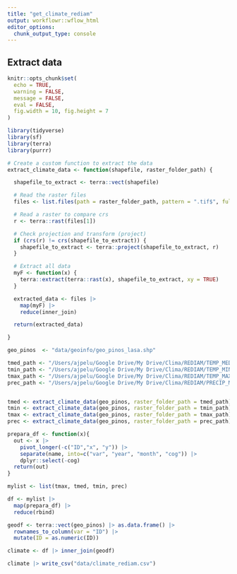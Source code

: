 ```yaml
---
title: "get_climate_rediam"
output: workflowr::wflow_html
editor_options:
  chunk_output_type: console
---
```


## Extract data 
```r
knitr::opts_chunk$set(
  echo = TRUE,
  warning = FALSE,
  message = FALSE,
  eval = FALSE,
  fig.width = 10, fig.height = 7
)
```


```r
library(tidyverse)
library(sf)
library(terra)
library(purrr)
```



```r
# Create a custom function to extract the data
extract_climate_data <- function(shapefile, raster_folder_path) {

  shapefile_to_extract <- terra::vect(shapefile)

  # Read the raster files
  files <- list.files(path = raster_folder_path, pattern = ".tif$", full.names = TRUE)

  # Read a raster to compare crs
  r <- terra::rast(files[1])

  # Check projection and transform (project)
  if (crs(r) != crs(shapefile_to_extract)) {
    shapefile_to_extract <- terra::project(shapefile_to_extract, r)
  }

  # Extract all data
  myF <- function(x) {
    terra::extract(terra::rast(x), shapefile_to_extract, xy = TRUE)
  }

  extracted_data <- files |>
    map(myF) |>
    reduce(inner_join)

  return(extracted_data)

}
```

```r
geo_pinos  <- "data/geoinfo/geo_pinos_lasa.shp"

tmed_path <- "/Users/ajpelu/Google Drive/My Drive/Clima/REDIAM/TEMP_MEDIA_MENSUAL/InfGeografica/InfRaster/COG"
tmin_path <- "/Users/ajpelu/Google Drive/My Drive/Clima/REDIAM/TEMP_MINIMA_MENSUAL/InfGeografica/InfRaster/COG"
tmax_path <- "/Users/ajpelu/Google Drive/My Drive/Clima/REDIAM/TEMP_MAXIMA_MENSUAL/InfGeografica/InfRaster/COG"
prec_path <- "/Users/ajpelu/Google Drive/My Drive/Clima/REDIAM/PRECIP_MENSUAL/InfGeografica/InfRaster/COG_500"


tmed <- extract_climate_data(geo_pinos, raster_folder_path = tmed_path)
tmin <- extract_climate_data(geo_pinos, raster_folder_path = tmin_path)
tmax <- extract_climate_data(geo_pinos, raster_folder_path = tmax_path)
prec <- extract_climate_data(geo_pinos, raster_folder_path = prec_path)

```


```r
prepara_df <- function(x){
  out <- x |>
    pivot_longer(-c("ID","x", "y")) |>
    separate(name, into=c("var", "year", "month", "cog")) |>
    dplyr::select(-cog)
  return(out)
}

mylist <- list(tmax, tmed, tmin, prec)

df <- mylist |>
  map(prepara_df) |>
  reduce(rbind)

geodf <- terra::vect(geo_pinos) |> as.data.frame() |>
  rownames_to_column(var = "ID") |>
  mutate(ID = as.numeric(ID)) 

climate <- df |> inner_join(geodf)

climate |> write_csv("data/climate_rediam.csv")
```












